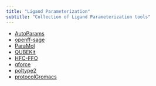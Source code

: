 ```yaml
---
title: "Ligand Parameterization"
subtitle: "Collection of Ligand Parameterization tools"
---
```


* [AutoParams](https://github.com/arwalkerlab/AutoParams){target="_blank"}
* [openff-sage](https://github.com/openforcefield/openff-sage){target="_blank"}
* [ParaMol](https://github.com/JMorado/ParaMol){target="_blank"}
* [QUBEKit](https://github.com/cole-group/QUBEKit){target="_blank"}
* [HFC-FFO](https://github.com/dowlinglab/HFC-FFO){target="_blank"}
* [qforce](https://github.com/selimsami/qforce){target="_blank"}
* [poltype2](https://github.com/TinkerTools/poltype2){target="_blank"}
* [protocolGromacs](https://github.com/tubiana/protocolGromacs){target="_blank"}







